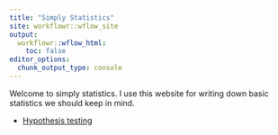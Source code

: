 ```yaml
---
title: "Simply Statistics"
site: workflowr::wflow_site
output:
  workflowr::wflow_html:
    toc: false
editor_options:
  chunk_output_type: console
---
```


Welcome to simply statistics. I use this website for writing down basic statistics we should keep in mind.


+ [Hypothesis testing](hypothesis_testing.html)

